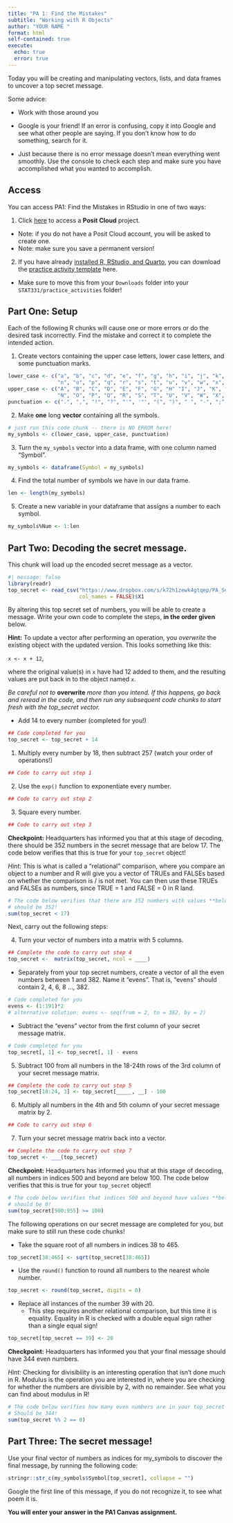 ```yaml
---
title: "PA 1: Find the Mistakes"
subtitle: "Working with R Objects"
author: "YOUR NAME "
format: html
self-contained: true
execute:
  echo: true
  error: true
---
```


Today you will be creating and manipulating vectors, lists, and data frames to uncover a top secret message.

Some advice:

+ Work with those around you

+ Google is your friend!  If an error is confusing, copy it into Google and see what other people are saying.  If you don't know how to do something, search for it.

+ Just because there is no error message doesn't mean everything went smoothly. Use the console to check each step and make sure you have accomplished what you wanted to accomplish.

## Access

You can access PA1: Find the Mistakes in RStudio in one of two ways:

1. Click [here](https://posit.cloud/content/5704780) to access a **Posit Cloud** project.
  + Note: if you do not have a Posit Cloud account, you will be asked to create one.
  + Note: make sure you save a permanent version!

2. If you have already [installed R, RStudio, and Quarto](https://earobinson95.github.io/stat331-calpoly-text/01-introduction.html#checkin3-install), you can download the [practice activity template](PA1_short.qmd) here.
  + Make sure to move this from your `Downloads` folder into your `STAT331/practice_activities` folder!

## Part One: Setup

Each of the following R chunks will cause one or more errors or do the desired task incorrectly.  Find the mistake and correct it to complete the intended action.

1. Create vectors containing the upper case letters, lower case letters, and some punctuation marks.

```r
lower_case <- c("a", "b", "c", "d", "e", "f", "g", "h", "i", "j", "k", "l", "m",
                "n", "o", "p", "q", "r", "s", "t", "u", "v", "w", "x", "y", "z")
upper_case <- c("A", "B", "C", "D", "E", "F", "G", "H" "I", "J", "K", "L", "M",
                "N", "O", "P", "Q", "R", "S", "T", "U", "V", "W", "X", "Y", "Z")
punctuation <- c(".", ",", "!", "?", "'", '"', "(", ")", " ", "-", ";", ":")
```

2. Make **one** long **vector** containing all the symbols.

```r
# just run this code chunk -- there is NO ERROR here!
my_symbols <- c(lower_case, upper_case, punctuation)
```


3. Turn the `my_symbols` vector into a data frame, with one column named "Symbol".

```r
my_symbols <- dataframe(Symbol = my_symbols)
```

4. Find the total number of symbols we have in our data frame.  

```r
len <- length(my_symbols)
```

5. Create a new variable in your dataframe that assigns a number to each symbol.

```r
my_symbols%Num <- 1:len
```


## Part Two: Decoding the secret message.

This chunk will load up the encoded secret message as a vector.

```r
#| message: false
library(readr)
top_secret <- read_csv("https://www.dropbox.com/s/k72h1zewk4gtqep/PA_Secret_Code?dl=1", 
                       col_names = FALSE)$X1
```

By altering this top secret set of numbers, you will be able to create a message. Write your own code to complete the steps, **in the order given** below.

**Hint:** To update a vector after performing an operation, you *overwrite* the  existing object with the updated version. This looks something like this:

`x <- x + 12`,

where the original value(s) in `x` have had 12 added to them, and the resulting values are put back in to the object named `x`.

*Be careful not to* **overwrite** *more than you intend. If this happens, go back and reread in the code, and then run any subsequent code chunks to start fresh with the top_secret vector.*

+ Add 14 to every number (completed for you!)

```r
## Code completed for you
top_secret <- top_secret + 14
```

1. Multiply every number by 18, then subtract 257 (watch your order of operations!)

```r
## Code to carry out step 1
```

2. Use the `exp()` function to exponentiate every number.

```r
## Code to carry out step 2
```

3. Square every number.

```r
## Code to carry out step 3
```

**Checkpoint:** Headquarters has informed you that at this stage of decoding, there should be 352 numbers in the secret message that are below 17. The code below verifies that this is true for your `top_secret` object!

*Hint:* This is what is called a "relational" comparison, where you compare an object to a number and R will give you a vector of TRUEs and FALSEs based on whether the comparison is / is not met. You can then use these TRUEs and FALSEs as numbers, since TRUE = 1 and FALSE = 0 in R land.

```r
# The code below verifies that there are 352 numbers with values **below** 17
# should be 352!
sum(top_secret < 17)
```

Next, carry out the following steps: 

4. Turn your vector of numbers into a matrix with 5 columns.

```r
## Complete the code to carry out step 4
top_secret <-  matrix(top_secret, ncol = ____)
```

+ Separately from your top secret numbers, create a vector of all the even numbers between 1 and 382. Name it "evens". That is, "evens" should contain 2, 4, 6, 8 ..., 382.

```r
# Code completed for you
evens <- (1:191)*2
# alternative solution: evens <- seq(from = 2, to = 382, by = 2)
```

+ Subtract the "evens" vector from the first column of your secret message matrix.

```r
# Code completed for you
top_secret[, 1] <- top_secret[, 1] - evens
```

5. Subtract 100 from all numbers in the 18-24th rows of the 3rd column of your secret message matrix.

```r
## Complete the code to carry out step 5
top_secret[18:24, 3] <- top_secret[_____, __] - 100
```

6. Multiply all numbers in the 4th and 5th column of your secret message matrix by 2.

```r
## Code to carry out step 6
```

7. Turn your secret message matrix back into a vector.

```r
## Complete the code to carry out step 7
top_secret <- ___(top_secret)
```

**Checkpoint:** Headquarters has informed you that at this stage of decoding, all numbers in indices 500 and beyond are below 100. The code below verifies that this is true for your `top_secret` object! 

```r
# The code below verifies that indices 500 and beyond have values **below** 100
# should be 0!
sum(top_secret[500:955] >= 100)
```

The following operations on our secret message are completed for you, but make sure to still run these code chunks!

+ Take the square root of all numbers in indices 38 to 465.

```r
top_secret[38:465] <- sqrt(top_secret[38:465])
```

+ Use the `round()` function to round all numbers to the nearest whole number.

```r
top_secret <- round(top_secret, digits = 0)
```

+ Replace all instances of the number 39 with 20.
  + This step requires another relational comparison, but this time it is equality. Equality in R is checked with a double equal sign rather than a single equal sign!

```r
top_secret[top_secret == 39] <- 20
```

**Checkpoint:** Headquarters has informed you that your final message should have 344 even numbers.

*Hint:* Checking for divisibility is an interesting operation that isn't done much in R. Modulus is the operation you are interested in, where you are checking for whether the numbers are divisible by 2, with no remainder. See what you can find about modulus in R!

```r
# The code below verifies how many even numbers are in your top_secret vector
# Should be 344!
sum(top_secret %% 2 == 0)
```

## Part Three: The secret message!

Use your final vector of numbers as indices for my_symbols to discover the final message, by running the following code:

```r
stringr::str_c(my_symbols$Symbol[top_secret], collapse = "")
```

Google the first line of this message, if you do not recognize it, to see what poem it is.

**You will enter your answer in the PA1 Canvas assignment.**
